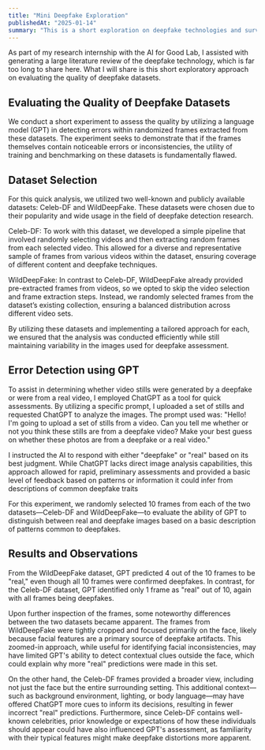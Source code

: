 ```yaml
---
title: "Mini Deepfake Exploration"
publishedAt: "2025-01-14"
summary: "This is a short exploration on deepfake technologies and survey"
---
```

As part of my research internship with the AI for Good Lab, I assisted with generating a large literature review of the deepfake technology, which is far too long to share here. What I will share is this short exploratory approach on evaluating the quality of deepfake datasets. 

## Evaluating the Quality of Deepfake Datasets
We conduct a short experiment to assess the quality by utilizing a language model (GPT) in detecting errors within randomized frames extracted from these datasets. The experiment seeks to demonstrate that if the frames themselves contain noticeable errors or inconsistencies, the utility of training and benchmarking on these datasets is fundamentally flawed. 

## Dataset Selection
For this quick analysis, we utilized two well-known and publicly available datasets: Celeb-DF and WildDeepFake. These datasets were chosen due to their popularity and wide usage in the field of deepfake detection research.

Celeb-DF: To work with this dataset, we developed a simple pipeline that involved randomly selecting videos and then extracting random frames from each selected video. This allowed for a diverse and representative sample of frames from various videos within the dataset, ensuring coverage of different content and deepfake techniques.

WildDeepFake: In contrast to Celeb-DF, WildDeepFake already provided pre-extracted frames from videos, so we opted to skip the video selection and frame extraction steps. Instead, we randomly selected frames from the dataset’s existing collection, ensuring a balanced distribution across different video sets.

By utilizing these datasets and implementing a tailored approach for each, we ensured that the analysis was conducted efficiently while still maintaining variability in the images used for deepfake assessment.

## Error Detection using GPT 
To assist in determining whether video stills were generated by a deepfake or were from a real video, I employed ChatGPT as a tool for quick assessments. By utilizing a specific prompt, I uploaded a set of stills and requested ChatGPT to analyze the images. The prompt used was: "Hello! I'm going to upload a set of stills from a video. Can you tell me whether or not you think these stills are from a deepfake video? Make your best guess on whether these photos are from a deepfake or a real video."

I instructed the AI to respond with either "deepfake" or "real" based on its best judgment. While ChatGPT lacks direct image analysis capabilities, this approach allowed for rapid, preliminary assessments and provided a basic level of feedback based on patterns or information it could infer from descriptions of common deepfake traits

For this experiment, we randomly selected 10 frames from each of the two datasets—Celeb-DF and WildDeepFake—to evaluate the ability of GPT to distinguish between real and deepfake images based on a basic description of patterns common to deepfakes.

## Results and Observations
From the WildDeepFake dataset, GPT predicted 4 out of the 10 frames to be "real," even though all 10 frames were confirmed deepfakes. In contrast, for the Celeb-DF dataset, GPT identified only 1 frame as "real" out of 10, again with all frames being deepfakes.

Upon further inspection of the frames, some noteworthy differences between the two datasets became apparent. The frames from WildDeepFake were tightly cropped and focused primarily on the face, likely because facial features are a primary source of deepfake artifacts. This zoomed-in approach, while useful for identifying facial inconsistencies, may have limited GPT's ability to detect contextual clues outside the face, which could explain why more "real" predictions were made in this set.

On the other hand, the Celeb-DF frames provided a broader view, including not just the face but the entire surrounding setting. This additional context—such as background environment, lighting, or body language—may have offered ChatGPT more cues to inform its decisions, resulting in fewer incorrect "real" predictions. Furthermore, since Celeb-DF contains well-known celebrities, prior knowledge or expectations of how these individuals should appear could have also influenced GPT's assessment, as familiarity with their typical features might make deepfake distortions more apparent.
